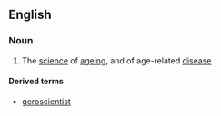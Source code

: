 ==English==

===Noun===
{{wikipedia}}
{{en-noun|-}}

# The [[science]] of [[ageing]], and of age-related [[disease]]

====Derived terms====
*[[geroscientist]]